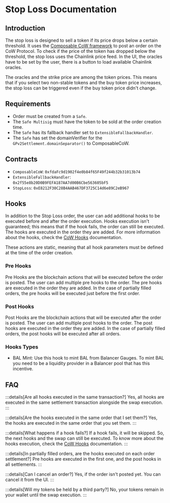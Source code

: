 # Stop Loss Documentation

## Introduction

The stop loss is designed to sell a token if its price drops below a certain threshold. It uses the [Composable CoW framework](https://docs.cow.fi/cow-protocol/reference/contracts/periphery/composable-cow) to post an order on the CoW Protocol. To check if the price of the token has dropped below the threshold, the stop loss uses the Chainlink price feed. In the UI, the oracles have to be set by the user, there is a button to load available Chainlink oracles.

The oracles and the strike price are among the token prices. This means that if you select two non-stable tokens and the buy token price increases, the stop loss can be triggered even if the buy token price didn't change.

## Requirements

- Order must be created from a `Safe`.
- The `Safe Multisig` must have the token to be sold at the order creation time.
- The `Safe` has its fallback handler set to `ExtensibleFallbackHandler`.
- The `Safe` has set the domainVerifier for the `GPv2Settlement.domainSeparator()` to ComposableCoW.

## Contracts

- `ComposableCoW`: `0xfdaFc9d1902f4e0b84f65F49f244b32b31013b74`
- `ExtensibleFallbackHandler`: `0x2f55e8b20D0B9FEFA187AA7d00B6Cbe563605bF5`
- `StopLoss`: `0xE8212F30C28B4AAB467DF3725C14d6e89C2eB967`

## Hooks

In addition to the Stop Loss order, the user can add additional hooks to be executed before and after the order execution. Hooks execution isn't guaranteed; this means that if the hook fails, the order can still be executed. The hooks are executed in the order they are added. For more information about the hooks, check the [CoW Hooks](https://docs.cow.fi/cow-protocol/reference/contracts/periphery/hooks-trampoline) documentation.

These actions are static, meaning that all hook parameters must be defined at the time of the order creation.

### Pre Hooks

Pre Hooks are the blockchain actions that will be executed before the order is posted. The user can add multiple pre hooks to the order. The pre hooks are executed in the order they are added. In the case of partially filled orders, the pre hooks will be executed just before the first order.

### Post Hooks

Post Hooks are the blockchain actions that will be executed after the order is posted. The user can add multiple post hooks to the order. The post hooks are executed in the order they are added. In the case of partially filled orders, the post hooks will be executed after all orders.

### Hooks Types

- BAL Mint: Use this hook to mint BAL from Balancer Gauges. To mint BAL you need to be a liquidity provider in a Balancer pool that has this incentive.

## FAQ

:::details[Are all hooks executed in the same transaction?]
Yes, all hooks are executed in the same settlement transaction alongside the swap execution.
:::

:::details[Are the hooks executed in the same order that I set them?]
Yes, the hooks are executed in the same order that you set them.
:::

:::details[What happens if a hook fails?]
If a hook fails, it will be skipped. So, the next hooks and the swap can still be executed. To know more about the hooks execution, check the [CoW Hooks](https://docs.cow.fi/cow-protocol/reference/contracts/periphery/hooks-trampoline) documentation.
:::

:::details[In partially filled orders, are the hooks executed on each order settlement?]
Pre hooks are executed in the first one, and the post hooks in all settlements.
:::

:::details[Can I cancel an order?]
Yes, if the order isn't posted yet. You can cancel it from the UI.
:::

:::details[Will my tokens be held by a third party?]
No, your tokens remain in your wallet until the swap execution.
:::
